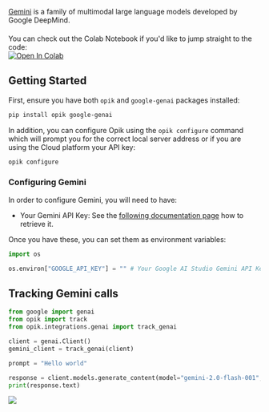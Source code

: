 [Gemini](https://aistudio.google.com/welcome) is a family of multimodal large language models developed by Google DeepMind.

<div style="display: flex; align-items: center; flex-wrap: wrap; margin: 20px 0;">
  <span style="margin-right: 10px;">
    You can check out the Colab Notebook if you'd like to jump straight to the code:
  </span>
  <a
    className="no-external-icon"
    href="https://colab.research.google.com/github/comet-ml/opik/blob/main/apps/opik-documentation/documentation/docs/cookbook/gemini.ipynb"
    target="_blank"
    rel="noopener noreferrer"
  >
    <img
      src="https://colab.research.google.com/assets/colab-badge.svg"
      alt="Open In Colab"
      style="vertical-align: middle;"
    />
  </a>
</div>

## Getting Started

First, ensure you have both `opik` and `google-genai` packages installed:

```bash
pip install opik google-genai
```

In addition, you can configure Opik using the `opik configure` command which will prompt you for the correct local server address or if you are using the Cloud platform your API key:

```bash
opik configure
```

### Configuring Gemini

In order to configure Gemini, you will need to have:

- Your Gemini API Key: See the [following documentation page](https://ai.google.dev/gemini-api/docs/api-key) how to retrieve it.

Once you have these, you can set them as environment variables:

```python {pytest_codeblocks_skip=true}
import os

os.environ["GOOGLE_API_KEY"] = "" # Your Google AI Studio Gemini API Key
```

## Tracking Gemini calls

```python
from google import genai
from opik import track
from opik.integrations.genai import track_genai

client = genai.Client()
gemini_client = track_genai(client)

prompt = "Hello world"

response = client.models.generate_content(model="gemini-2.0-flash-001", contents=prompt)
print(response.text)
```

<Frame>
  <img src="/img/cookbook/gemini_trace_cookbook.png" />
</Frame>
